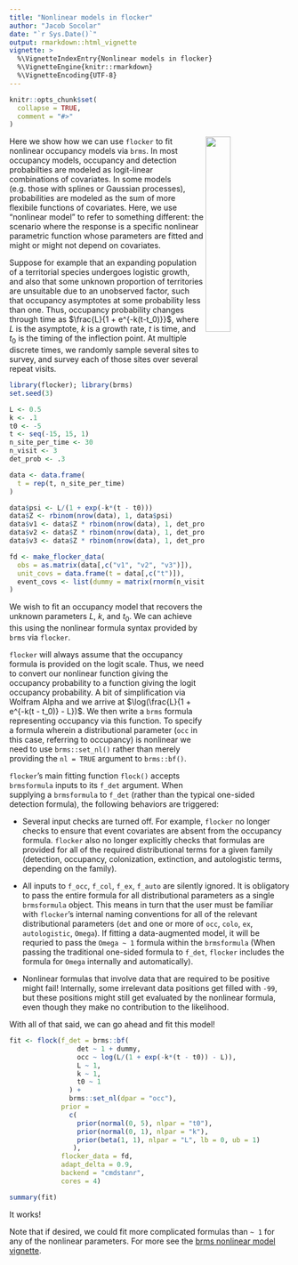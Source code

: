 ```yaml
---
title: "Nonlinear models in flocker"
author: "Jacob Socolar"
date: "`r Sys.Date()`"
output: rmarkdown::html_vignette
vignette: >
  %\VignetteIndexEntry{Nonlinear models in flocker}
  %\VignetteEngine{knitr::rmarkdown}
  %\VignetteEncoding{UTF-8}
---
```


```r
knitr::opts_chunk$set(
  collapse = TRUE,
  comment = "#>"
)
```

<img align="right" src="../man/figures/flocker_sticker.png" width=30%>

Here we show how we can use `flocker` to fit nonlinear occupancy models via `brms`. In most occupancy models, occupancy and detection probabilties are modeled as logit-linear combinations of covariates. In some models (e.g. those with splines or Gaussian processes), probabilities are modeled as the sum of more flexibile functions of covariates. Here, we use "nonlinear model" to refer to something different: the scenario where the response is a specific nonlinear parametric function whose parameters are fitted and might or might not depend on covariates.

Suppose for example that an expanding population of a territorial species undergoes logistic growth, and also that some unknown proportion of territories are unsuitable due to an unobserved factor, such that occupancy asymptotes at some probability less than one. Thus, occupancy probability changes through time as $\frac{L}{1 + e^{-k(t-t_0)}}$, where $L$ is the asymptote, $k$ is a growth rate, $t$ is time, and $t_0$ is the timing of the inflection point. At multiple discrete times, we randomly sample several sites to survey, and survey each of those sites over several repeat visits.

```r
library(flocker); library(brms)
set.seed(3)

L <- 0.5
k <- .1
t0 <- -5
t <- seq(-15, 15, 1)
n_site_per_time <- 30
n_visit <- 3
det_prob <- .3

data <- data.frame(
  t = rep(t, n_site_per_time)
)

data$psi <- L/(1 + exp(-k*(t - t0)))
data$Z <- rbinom(nrow(data), 1, data$psi)
data$v1 <- data$Z * rbinom(nrow(data), 1, det_prob)
data$v2 <- data$Z * rbinom(nrow(data), 1, det_prob)
data$v3 <- data$Z * rbinom(nrow(data), 1, det_prob)

fd <- make_flocker_data(
  obs = as.matrix(data[,c("v1", "v2", "v3")]),
  unit_covs = data.frame(t = data[,c("t")]),
  event_covs <- list(dummy = matrix(rnorm(n_visit*nrow(data)), ncol = 3))
)

```

We wish to fit an occupancy model that recovers the unknown parameters $L$, $k$, and $t_0$. We can achieve this using the nonlinear formula syntax provided by `brms` via `flocker`. 

`flocker` will always assume that the occupancy formula is provided on the logit scale. Thus, we need to convert our nonlinear function giving the occupancy probability to a function giving the logit occupancy probability. A bit of simplification via Wolfram Alpha and we arrive at $\log(\frac{L}{1 + e^{-k(t - t_0)} - L})$. We then write a `brms` formula representing occupancy via this function. To specify a formula wherein a distributional parameter (`occ` in this case, referring to occupancy) is nonlinear we need to use `brms::set_nl()` rather than merely providing the `nl = TRUE` argument to `brms::bf()`.

`flocker`'s main fitting function `flock()` accepts `brmsformula` inputs to its `f_det` argument. When supplying a `brmsformula` to `f_det` (rather than the typical one-sided detection formula), the following behaviors are triggered:

* Several input checks are turned off.  For example, `flocker` no longer checks to ensure that event covariates are absent from the occupancy formula.  `flocker` also no longer explicitly checks that formulas are provided for all of the required distributional terms for a given family (detection, occupancy, colonization, extinction, and autologistic terms, depending on the family).

* All inputs to `f_occ`, `f_col`, `f_ex`, `f_auto` are silently ignored. It is obligatory to pass the entire formula for all distributional parameters as a single `brmsformula` object. This means in turn that the user must be familiar with `flocker`'s internal naming conventions for all of the relevant distributional parameters (`det` and one or more of `occ`, `colo`, `ex`, `autologistic`, `Omega`). If fitting a data-augmented model, it will be requried to pass the `Omega ~ 1` formula within the `brmsformula` (When passing the traditional one-sided formula to `f_det`, `flocker` includes the formula for `Omega` internally and automatically).

* Nonlinear formulas that involve data that are required to be positive might fail! Internally, some irrelevant data positions get filled with `-99`, but these positions might still get evaluated by the nonlinear formula, even though they make no contribution to the likelihood.

With all of that said, we can go ahead and fit this model!

```r
fit <- flock(f_det = brms::bf(
                 det ~ 1 + dummy,
                 occ ~ log(L/(1 + exp(-k*(t - t0)) - L)),
                 L ~ 1,
                 k ~ 1,
                 t0 ~ 1
               ) +
               brms::set_nl(dpar = "occ"),
             prior = 
               c(
                 prior(normal(0, 5), nlpar = "t0"),
                 prior(normal(0, 1), nlpar = "k"), 
                 prior(beta(1, 1), nlpar = "L", lb = 0, ub = 1)
                ),
             flocker_data = fd, 
             adapt_delta = 0.9,
             backend = "cmdstanr", 
             cores = 4)
```

```r
summary(fit)

```

It works! 

Note that if desired, we could fit more complicated formulas than `~ 1` for any of the nonlinear parameters. For more see the [brms nonlinear model vignette](https://cran.r-project.org/web/packages/brms/vignettes/brms_nonlinear.html).


